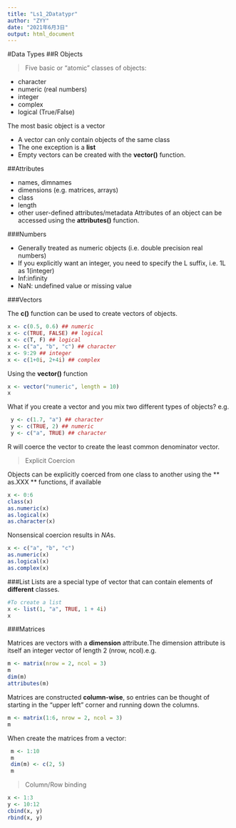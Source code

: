 ```yaml
---
title: "Ls1_2Datatypr"
author: "ZYY"
date: "2021年6月3日"
output: html_document
---
```


#Data Types
##R Objects

> Five basic or “atomic” classes of objects:

*  character
*  numeric (real numbers)
*  integer
*  complex
*  logical (True/False)

The most basic object is a vector

*  A vector can only contain objects of the same class
*  The one exception is a **list**
*  Empty vectors can be created with the **vector()** function.

##Attributes

* names, dimnames
* dimensions (e.g. matrices, arrays)
* class
* length
* other user-defined attributes/metadata
Attributes of an object can be accessed using the **attributes()** function.

###Numbers 

* Generally treated as numeric objects (i.e. double precision real numbers)
* If you explicitly want an integer, you need to specify the L suffix, i.e. 1L as 1(integer)
* Inf:infinity
* NaN: undefined value or missing value

###Vectors

The **c()** function can be used to create vectors of objects.
```R
x <- c(0.5, 0.6) ## numeric
x <- c(TRUE, FALSE) ## logical
x <- c(T, F) ## logical
x <- c("a", "b", "c") ## character
x <- 9:29 ## integer
x <- c(1+0i, 2+4i) ## complex
```

Using the **vector()** function
```R
x <- vector("numeric", length = 10) 
x
```
 
What if you create a vector and you mix two different types of objects?
e.g.
```R
 y <- c(1.7, "a") ## character
 y <- c(TRUE, 2) ## numeric
 y <- c("a", TRUE) ## character
```
R will coerce the vector to create the least common denominator vector.

>Explicit Coercion

Objects can be explicitly coerced from one class to another using the ** as.XXX ** functions, if available
```R
x <- 0:6
class(x)
as.numeric(x)
as.logical(x)
as.character(x)
```
Nonsensical coercion results in *NA*s.
```R
x <- c("a", "b", "c")
as.numeric(x)
as.logical(x)
as.complex(x)
```

###List
Lists are a special type of vector that can contain elements of **different** classes.
```R
#To create a list
x <- list(1, "a", TRUE, 1 + 4i) 
x
```


###Matrices

Matrices are vectors with a **dimension** attribute.The dimension attribute is itself an integer vector of
length 2 (nrow, ncol).e.g.
```R
m <- matrix(nrow = 2, ncol = 3)
m
dim(m)
attributes(m)
```
Matrices are constructed **column-wise**, so entries can be thought of starting in the “upper left” corner
and running down the columns.
```R
m <- matrix(1:6, nrow = 2, ncol = 3) 
m
```
When create the matrices from a vector:
```R
 m <- 1:10
 m
 dim(m) <- c(2, 5)
 m
```
>Column/Row binding

```R
x <- 1:3
y <- 10:12
cbind(x, y)
rbind(x, y)
```